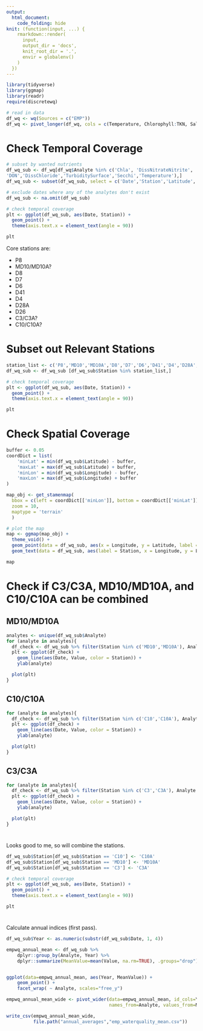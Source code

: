 ```yaml
---
output:
  html_document:
    code_folding: hide
knit: (function(input, ...) {
    rmarkdown::render(
      input,
      output_dir = 'docs',
      knit_root_dir = '.',
      envir = globalenv()
    )
  })
---
```


```r
library(tidyverse)
library(ggmap)
library(readr)
require(discretewq)
```

```r
# read in data
df_wq <- wq(Sources = c("EMP"))
df_wq <- pivot_longer(df_wq, cols = c(Temperature, Chlorophyll:TKN, Salinity), names_to = 'Analyte', values_to = 'Value')
```

# Check Temporal Coverage
```r
# subset by wanted nutrients
df_wq_sub <- df_wq[df_wq$Analyte %in% c('Chla', 'DissNitrateNitrite', 'DissAmmonia', 'DissOrthophos', 'DissSilica','DOSurf','Salinity','TotPhos','Turbidity','Pheo',
'DON','DissChloride','TurbiditySurface','Secchi','Temperature'),]
df_wq_sub <- subset(df_wq_sub, select = c('Date','Station','Latitude','Longitude','Analyte','Value'))

# exclude dates where any of the analytes don't exist
df_wq_sub <- na.omit(df_wq_sub)

# check temporal coverage
plt <- ggplot(df_wq_sub, aes(Date, Station)) +
  geom_point() +
  theme(axis.text.x = element_text(angle = 90))

plt
```

Core stations are:

* P8
* MD10/MD10A?
* D8
* D7
* D6
* D41
* D4
* D28A
* D26
* C3/C3A?
* C10/C10A?

# Subset out Relevant Stations
```r
station_list <- c('P8','MD10','MD10A','D8','D7','D6','D41','D4','D28A','D26','C3','C3A','C10','C10A')
df_wq_sub <- df_wq_sub [df_wq_sub$Station %in% station_list,]

# check temporal coverage
plt <- ggplot(df_wq_sub, aes(Date, Station)) +
  geom_point() +
  theme(axis.text.x = element_text(angle = 90))

plt
```

# Check Spatial Coverage
```r
buffer <- 0.05
coordDict = list(
    'minLat' = min(df_wq_sub$Latitude) - buffer,
    'maxLat' = max(df_wq_sub$Latitude) + buffer,
    'minLon' = min(df_wq_sub$Longitude) - buffer,
    'maxLon' = max(df_wq_sub$Longitude) + buffer
)

map_obj <- get_stamenmap(
  bbox = c(left = coordDict[['minLon']], bottom = coordDict[['minLat']], right = coordDict[['maxLon']], top = coordDict[['maxLat']]),
  zoom = 10,
  maptype = 'terrain'
  )

# plot the map
map <- ggmap(map_obj) +
  theme_void() +
  geom_point(data = df_wq_sub, aes(x = Longitude, y = Latitude, label = Station), shape = 21, fill = 'red', size = 3) +
  geom_text(data = df_wq_sub, aes(label = Station, x = Longitude, y = Latitude), vjust = 0, hjust = 0)

map
```

# Check if C3/C3A, MD10/MD10A, and C10/C10A can be combined {.tabset .tabset-pills}
## MD10/MD10A
```r
analytes <- unique(df_wq_sub$Analyte)
for (analyte in analytes){
  df_check <- df_wq_sub %>% filter(Station %in% c('MD10','MD10A'), Analyte == analyte)
  plt <- ggplot(df_check) +
    geom_line(aes(Date, Value, color = Station)) +
    ylab(analyte)

  plot(plt)
}
```

## C10/C10A
```r
for (analyte in analytes){
  df_check <- df_wq_sub %>% filter(Station %in% c('C10','C10A'), Analyte == analyte)
  plt <- ggplot(df_check) +
    geom_line(aes(Date, Value, color = Station)) +
    ylab(analyte)

  plot(plt)
}
```

## C3/C3A
```r
for (analyte in analytes){
  df_check <- df_wq_sub %>% filter(Station %in% c('C3','C3A'), Analyte == analyte)
  plt <- ggplot(df_check) +
    geom_line(aes(Date, Value, color = Station)) +
    ylab(analyte)

  plot(plt)
}
```

#
Looks good to me, so will combine the stations.
```r
df_wq_sub$Station[df_wq_sub$Station == 'C10'] <- 'C10A'
df_wq_sub$Station[df_wq_sub$Station == 'MD10'] <- 'MD10A'
df_wq_sub$Station[df_wq_sub$Station == 'C3'] <- 'C3A'

# check temporal coverage
plt <- ggplot(df_wq_sub, aes(Date, Station)) +
  geom_point() +
  theme(axis.text.x = element_text(angle = 90))

plt
```

#
Calculate annual indices (first pass).
```r
df_wq_sub$Year <- as.numeric(substr(df_wq_sub$Date, 1, 4))

empwq_annual_mean <- df_wq_sub %>%
	dplyr::group_by(Analyte, Year) %>%
	dplyr::summarize(MeanValue=mean(Value, na.rm=TRUE), .groups="drop")


ggplot(data=empwq_annual_mean, aes(Year, MeanValue)) +
	geom_point() +
	facet_wrap( ~ Analyte, scales="free_y")

empwq_annual_mean_wide <- pivot_wider(data=empwq_annual_mean, id_cols=Year,
                                      names_from=Analyte, values_from=MeanValue)

write_csv(empwq_annual_mean_wide,
          file.path("annual_averages","emp_waterquality_mean.csv"))
```
